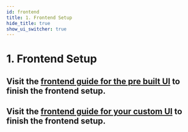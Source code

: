 ```yaml
---
id: frontend
title: 1. Frontend Setup
hide_title: true
show_ui_switcher: true
---
```


<!-- COPY DOCS -->
<!-- ./thirdpartyemailpassword/serverless/with-aws-lambda/frontend.mdx -->


# 1. Frontend Setup

<PreBuiltOrCustomUISwitcher>

<PreBuiltUIContent>

## Visit the [frontend guide for the pre built UI](../../pre-built-ui/setup/frontend) to finish the frontend setup.

</PreBuiltUIContent>

<CustomUIContent>

## Visit the [frontend guide for your custom UI](../../custom-ui/init/frontend) to finish the frontend setup.

</CustomUIContent>

</PreBuiltOrCustomUISwitcher>